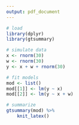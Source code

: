 ```yaml
---
output: pdf_document
---
```


```r
# load
library(dplyr)
library(gtsummary)

# simulate data
x <- rnorm(30)
w <- rnorm(30)
y <- x + w + rnorm(30)

# fit models
mod <- list()
mod[[1]] <- lm(y ~ x)
mod[[2]] <- lm(y ~ x + w)

# summarize
gtsummary(mod) %>%
    knit_latex()
```  
